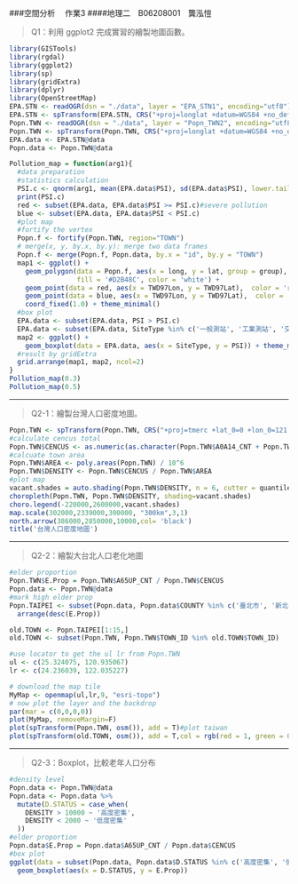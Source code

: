 ###空間分析　 作業3
####地理二　B06208001　龔泓愷

> Q1：利用 ggplot2 完成實習的繪製地圖函數。

```r
library(GISTools)
library(rgdal)
library(ggplot2)
library(sp)
library(gridExtra)
library(dplyr)
library(OpenStreetMap)
EPA.STN <- readOGR(dsn = "./data", layer = "EPA_STN1", encoding="utf8")
EPA.STN <- spTransform(EPA.STN, CRS("+proj=longlat +datum=WGS84 +no_defs "))#轉成WGS84，因為EPA欄位只有經緯度
Popn.TWN <- readOGR(dsn = "./data", layer = "Popn_TWN2", encoding="utf8")
Popn.TWN <- spTransform(Popn.TWN, CRS("+proj=longlat +datum=WGS84 +no_defs "))#轉成WFGS84
EPA.data <- EPA.STN@data
Popn.data <- Popn.TWN@data
```
```r
Pollution_map = function(arg1){
  #data preparation
  #statistics calculation
  PSI.c <- qnorm(arg1, mean(EPA.data$PSI), sd(EPA.data$PSI), lower.tail = F)
  print(PSI.c)
  red <- subset(EPA.data, EPA.data$PSI >= PSI.c)#severe pollution
  blue <- subset(EPA.data, EPA.data$PSI < PSI.c)
  #plot map
  #fortify the vertex
  Popn.f <- fortify(Popn.TWN, region="TOWN")
  # merge(x, y, by.x, by.y): merge two data frames
  Popn.f <- merge(Popn.f, Popn.data, by.x = "id", by.y = "TOWN")
  map1 <- ggplot() +
    geom_polygon(data = Popn.f, aes(x = long, y = lat, group = group), 
                 fill = '#D2B48C', color = 'white') +
    geom_point(data = red, aes(x = TWD97Lon, y = TWD97Lat),  color = 'red') +
    geom_point(data = blue, aes(x = TWD97Lon, y = TWD97Lat),  color = 'blue') +
    coord_fixed(1.0) + theme_minimal()
  #box plot
  EPA.data <- subset(EPA.data, PSI > PSI.c)
  EPA.data <- subset(EPA.data, SiteType %in% c('一般測站', '工業測站', '交通測站'))
  map2 <- ggplot() +
    geom_boxplot(data = EPA.data, aes(x = SiteType, y = PSI)) + theme_minimal()
  #result by gridExtra
  grid.arrange(map1, map2, ncol=2)
}
Pollution_map(0.3)
Pollution_map(0.5)
```

***

> Q2-1：繪製台灣人口密度地圖。

```r
Popn.TWN <- spTransform(Popn.TWN, CRS("+proj=tmerc +lat_0=0 +lon_0=121 +k=0.9999 +x_0=250000 +y_0=0 +ellps=GRS80 +towgs84=0,0,0,0,0,0,0 +units=m +no_defs "))#轉回TWD97
#calculate cencus total
Popn.TWN$CENCUS <- as.numeric(as.character(Popn.TWN$A0A14_CNT + Popn.TWN$A15A64_CNT + Popn.TWN$A65UP_CNT))
#calcuate town area
Popn.TWN$AREA <- poly.areas(Popn.TWN) / 10^6
Popn.TWN$DENSITY <- Popn.TWN$CENCUS / Popn.TWN$AREA
#plot map
vacant.shades = auto.shading(Popn.TWN$DENSITY, n = 6, cutter = quantileCuts)
choropleth(Popn.TWN, Popn.TWN$DENSITY, shading=vacant.shades)
choro.legend(-220000,2600000,vacant.shades)
map.scale(302000,2339000,300000, "300km",3,1) 
north.arrow(386000,2850000,10000,col= 'black') 
title('台灣人口密度地圖')
```

***

> Q2-2：繪製大台北人口老化地圖

```r
#elder proportion
Popn.TWN$E.Prop = Popn.TWN$A65UP_CNT / Popn.TWN$CENCUS
Popn.data <- Popn.TWN@data
#mark high elder prop
Popn.TAIPEI <- subset(Popn.data, Popn.data$COUNTY %in% c('臺北市', '新北市', '桃園市', '基隆市', '宜蘭縣')) %>% #選出大台北
  arrange(desc(E.Prop))

old.TOWN <- Popn.TAIPEI[1:15,]
old.TOWN <- subset(Popn.TWN, Popn.TWN$TOWN_ID %in% old.TOWN$TOWN_ID)

#use locator to get the ul lr from Popn.TWN
ul <- c(25.324075, 120.935067)
lr <- c(24.236039, 122.035227)

# download the map tile
MyMap <- openmap(ul,lr,9, "esri-topo")
# now plot the layer and the backdrop
par(mar = c(0,0,0,0))
plot(MyMap, removeMargin=F)
plot(spTransform(Popn.TWN, osm()), add = T)#plot taiwan
plot(spTransform(old.TOWN, osm()), add = T,col = rgb(red = 1, green = 0, blue = 0, alpha = 0.6))#plot old.TOWN
```


***

> Q2-3：Boxplot，比較老年人口分布

```r
#density level
Popn.data <- Popn.TWN@data
Popn.data <- Popn.data %>%
  mutate(D.STATUS = case_when(
    DENSITY > 10000 ~ '高度密集',
    DENSITY < 2000 ~ '低度密集'
  ))
#elder proportion
Popn.data$E.Prop = Popn.data$A65UP_CNT / Popn.data$CENCUS
#box plot
ggplot(data = subset(Popn.data, Popn.data$D.STATUS %in% c('高度密集', '低度密集'))) +
  geom_boxplot(aes(x = D.STATUS, y = E.Prop))
```

